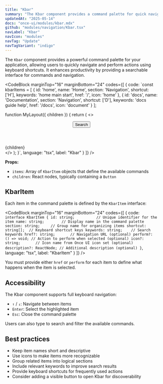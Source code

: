 ```yaml
---
title: "Kbar"
summary: "The Kbar component provides a command palette for quick navigation and actions throughout your application using keyboard shortcuts."
updatedAt: "2025-05-14"
docs: "once-ui/modules/kbar.mdx"
github: "modules/navigation/Kbar.tsx"
navLabel: "Kbar"
navIcon: "modules"
navTag: "Update"
navTagVariant: "indigo"
---
```


The `Kbar` component provides a powerful command palette for your application, allowing users to quickly navigate and perform actions using keyboard shortcuts. It enhances productivity by providing a searchable interface for commands and navigation.

<CodeBlock
  marginTop="16"
  marginBottom="24"
  codes={[
    {
      code:
`const kbarItems = [
    {
      id: 'home',
      name: 'Home',
      section: 'Navigation',
      shortcut: ['H'],
      keywords: 'home main start',
      href: '/',
      icon: 'home'
    },
    {
      id: 'docs',
      name: 'Documentation',
      section: 'Navigation',
      shortcut: ['D'],
      keywords: 'docs guide help',
      href: '/docs',
      icon: 'document'
    }
];

function MyLayout({ children }) {
    return (
      <>
        <header>
          <Kbar items={kbarItems}>
            <Button prefixIcon="command">Search</Button>
          </Kbar>
        </header>
        <main>
          {children}
        </main>
      </>
    );
}`,
      language: "tsx",
      label: "Kbar"
    }
  ]}
/>


**Props:**
- `items`: Array of `KbarItem` objects that define the available commands
- `children`: React nodes, typically containing a `Button`

## KbarItem

Each item in the command palette is defined by the `KbarItem` interface:

<CodeBlock
  marginTop="16"
  marginBottom="24"
  codes={[
    {
      code:
`interface KbarItem {
    id: string;          // Unique identifier for the item
    name: string;        // Display name in the command palette
    section: string;     // Group name for organizing items
    shortcut: string[];  // Keyboard shortcut keys
    keywords: string;    // Search keywords
    href?: string;       // Navigation URL (optional)
    perform?: () => void; // Action to perform when selected (optional)
    icon?: string;       // Icon name from Once UI icon set (optional)
    description?: ReactNode; // Additional description (optional)
}`,
      language: "tsx",
      label: "KbarItem"
    }
  ]}
/>

You must provide either `href` or `perform` for each item to define what happens when the item is selected.

## Accessibility

The Kbar component supports full keyboard navigation:

- `↑` / `↓`: Navigate between items
- `Enter`: Select the highlighted item
- `Esc`: Close the command palette

Users can also type to search and filter the available commands.

## Best practices

- Keep item names short and descriptive
- Use icons to make items more recognizable
- Group related items into logical sections
- Include relevant keywords to improve search results
- Provide keyboard shortcuts for frequently used actions
- Consider adding a visible button to open Kbar for discoverability